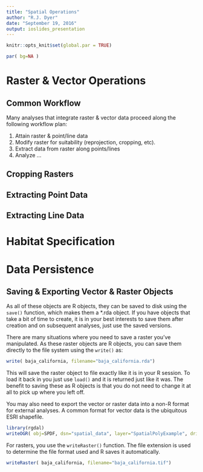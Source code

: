 ```yaml
---
title: "Spatial Operations"
author: "R.J. Dyer"
date: "September 19, 2016"
output: ioslides_presentation
---
```


```r
knitr::opts_knit$set(global.par = TRUE)
```

```r
par( bg=NA )
```


# Raster & Vector Operations


## Common Workflow

Many analyses that integrate raster & vector data proceed along the following workflow plan:

1. Attain raster & point/line data
2. Modify raster for suitability (reprojection, cropping, etc).
3. Extract data from raster along points/lines
4. Analyze ...


## Cropping Rasters



## Extracting Point Data



## Extracting Line Data



# Habitat Specification




# Data Persistence

## Saving & Exporting Vector & Raster Objects

As all of these objects are R objects, they can be saved to disk using the `save()` function, which makes them a *.rda object.  If you have objects that take a bit of time to create, it is in your best interests to save them after creation and on subsequent analyses, just use the saved versions.

There are many situations where you need to save a raster you've manipulated.  As these raster objects are R objects, you can save them directly to the file system using the `write()` as:

```r
write( baja_california, filename="baja_california.rda")
```

This will save the raster object to file exactly like it is in your R session.  To load it back in you just use `load()` and it is returned just like it was.  The benefit to saving these as R objects is that you do not need to change it at all to pick up where you left off.



You may also need to export the vector or raster data into a non-R format for external analyses.  A common format for vector data is the ubiquitous ESRI shapefile.  

```r
library(rgdal)
writeOGR( obj=SPDF, dsn="spatial_data", layer="SpatialPolyExample", driver="ESRI Shapefile")
```


For rasters, you use the `writeRaster()` function.  The file extension is used to determine the file format used and R saves it automatically.

```r
writeRaster( baja_california, filename="baja_california.tif")
```


